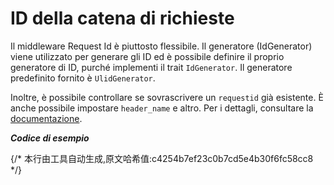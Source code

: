 # ID della catena di richieste


Il middleware Request Id è piuttosto flessibile. Il generatore (IdGenerator) viene utilizzato per generare gli ID ed è possibile definire il proprio generatore di ID, purché implementi il trait `IdGenerator`. Il generatore predefinito fornito è `UlidGenerator`.

Inoltre, è possibile controllare se sovrascrivere un `requestid` già esistente. È anche possibile impostare `header_name` e altro. Per i dettagli, consultare la [documentazione](https://docs.rs/salvo_extra/latest/salvo_extra/request_id/index.html).

_**Codice di esempio**_

<Tabs>
  <Tab label="main.rs">
    <RequestIdMainCode/>
  </Tab>
  <Tab label="Cargo.toml">
    <RequestIdCargoCode/>
  </Tab>
</Tabs>
{/* 本行由工具自动生成,原文哈希值:c4254b7ef23c0b7cd5e4b30f6fc58cc8 */}